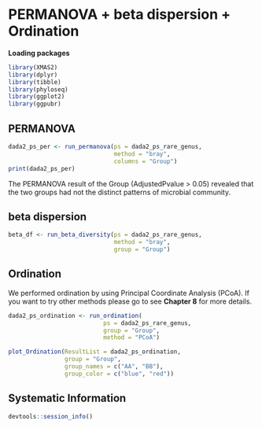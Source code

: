 # PERMANOVA + beta dispersion + Ordination

**Loading packages**

```r
library(XMAS2)
library(dplyr)
library(tibble)
library(phyloseq)
library(ggplot2)
library(ggpubr)
```


## PERMANOVA
```r
dada2_ps_per <- run_permanova(ps = dada2_ps_rare_genus, 
                              method = "bray", 
                              columns = "Group")
print(dada2_ps_per)
```

The PERMANOVA result of the Group (AdjustedPvalue > 0.05) revealed that the two groups had not the distinct patterns of microbial community.

## beta dispersion 
```r
beta_df <- run_beta_diversity(ps = dada2_ps_rare_genus, 
                              method = "bray", 
                              group = "Group")
```


## Ordination

We performed ordination by using Principal Coordinate Analysis (PCoA). If you want to try other methods please go to see **Chapter 8** for more details.
```r
dada2_ps_ordination <- run_ordination(
                           ps = dada2_ps_rare_genus,
                           group = "Group",
                           method = "PCoA")

plot_Ordination(ResultList = dada2_ps_ordination, 
                group = "Group", 
                group_names = c("AA", "BB"),
                group_color = c("blue", "red"))
```

## Systematic Information
```r
devtools::session_info()
```
